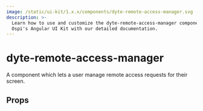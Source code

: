 ```yaml
---
image: /static/ui-kit/1.x.x/components/dyte-remote-access-manager.svg
description: >-
  Learn how to use and customize the dyte-remote-access-manager component in
  Ospi's Angular UI Kit with our detailed documentation.
---
```


# dyte-remote-access-manager

A component which lets a user manage remote access requests for their screen.

## Props

<PropsTable of="dyte-remote-access-manager" />

<head>
  <title>Angular UI Kit dyte-remote-access-manager</title>
</head>
